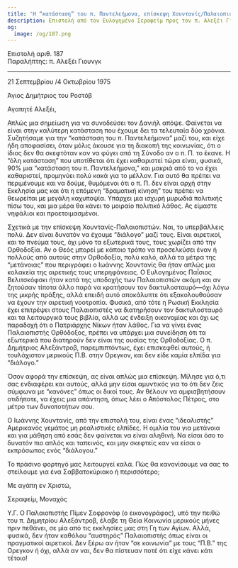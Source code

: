 ```yaml
---
title: 'Η “κατάσταση” του π. Παντελεήμονα, επίσκεψη Χουντανίς/Παλαιοπιστών'
description: Επιστολή από τον Ευλογημένο Σεραφείμ προς τον π. Αλεξέι Γιουνγκ.
og:
  image: /og/187.png
---
```


<div style={{textAlign:'right', fontFamily:'monospace'}}>Επιστολή αριθ. 187</div>
<div style={{textAlign:'left', fontFamily:'monospace'}}>Παραλήπτης: π. Αλεξέι Γιουνγκ</div>

---

21 Σεπτεμβρίου /4 Οκτωβρίου 1975

Άγιος Δημήτριος του Ροστόβ

Αγαπητέ Αλεξέι,

Απλώς μια σημείωση για να συνοδεύσει τον Δανιήλ απόψε. Φαίνεται να είναι στην καλύτερη κατάσταση που έχουμε δει τα τελευταία δύο χρόνια. Συζητήσαμε για την “κατάσταση του π. Παντελεήμονα” μαζί του, και είχε ήδη αποφασίσει, όταν μόλις άκουσε για τη διακοπή της κοινωνίας, ότι ο ίδιος δεν θα σκεφτόταν καν να φύγει από τη Σύνοδο αν ο π. Π. το έκανε. Η “όλη κατάσταση” που υποτίθεται ότι έχει καθαριστεί τώρα είναι, φυσικά, 90% μια “κατάσταση του π. Παντελεήμονα,” και μακριά από το να έχει καθαριστεί, προμηνύει πολύ κακά για το μέλλον. Για αυτό θα πρέπει να περιμένουμε και να δούμε, θυμόμενοι ότι ο π. Π. δεν είναι αρχή στην Εκκλησία μας και ότι η επόμενη “δραματική κίνηση” του πρέπει να θεωρείται με μεγάλη καχυποψία. Υπάρχει μια ισχυρή μυρωδιά πολιτικής πίσω του, και μια μέρα θα κάνει το μοιραίο πολιτικό λάθος. Ας είμαστε νηφάλιοι και προετοιμασμένοι.

Σχετικά με την επίσκεψη Χουντανίς-Παλαιοπιστών. Ναι, το υπερβάλλεις πολύ. Δεν είναι δυνατόν να έχουμε “διάλογο” μαζί τους. Είναι αιρετικοί, και το πνεύμα τους, όχι μόνο τα εξωτερικά τους, τους χωρίζει από την Ορθοδοξία. Αν ο Θεός μπορεί με κάποιο τρόπο να προσελκύσει έναν ή πολλούς από αυτούς στην Ορθοδοξία, πολύ καλό, αλλά τα μέτρα της “μετάνοιας” που περιγράφει ο Ιωάννης Χουντανίς θα ήταν απλώς μια κολακεία της αιρετικής τους υπερηφάνειας. Ο Ευλογημένος Παΐσιος Βελιτσκόφσκι ήταν κατά της υποδοχής των Παλαιοπιστών ακόμη και αν ζητούσαν τίποτα άλλο παρά να κρατήσουν τον δακτυλοσταυρό—όχι λόγω της μικρής πράξης, αλλά επειδή αυτό αποκάλυπτε ότι εξακολουθούσαν να έχουν την αιρετική νοοτροπία. Φυσικά, από τότε η Ρωσική Εκκλησία έχει επιτρέψει στους Παλαιοπιστές να διατηρήσουν τον δακτυλοσταυρό και τα λειτουργικά τους βιβλία, αλλά ως ένδειξη οικονομίας και όχι ως παραδοχή ότι ο Πατριάρχης Νίκων ήταν λάθος. Για να γίνει ένας Παλαιοπιστής Ορθόδοξος, πρέπει να υπάρχει μια συνείδηση ότι τα εξωτερικά που διατηρούν δεν είναι της ουσίας της Ορθοδοξίας. Ο π. Δημήτριος Αλεξάντροβ, παρεμπιπτόντως, έχει επισκεφθεί αυτούς, ή τουλάχιστον μερικούς Π.Β. στην Ορεγκον, και δεν είδε καμία ελπίδα για “διάλογο.”

Όσον αφορά την επίσκεψη, ας είναι απλώς μια επίσκεψη. Μίλησε για ό,τι σας ενδιαφέρει και αυτούς, αλλά μην είσαι αμυντικός για το ότι δεν ζεις σύμφωνα με “κανόνες” όπως οι δικοί τους. Αν θέλουν να αμφισβητήσουν οτιδήποτε, να έχεις μια απάντηση, όπως λέει ο Απόστολος Πέτρος, στο μέτρο των δυνατοτήτων σου.

Ο Ιωάννης Χουντανίς, από την επιστολή του, είναι ένας “ιδεαλιστής” Αμερικανός γεμάτος μη ρεαλιστικές ελπίδες. Η ομιλία του για μετάνοια και για μάθηση από εσάς δεν φαίνεται να είναι αληθινή. Να είσαι όσο το δυνατόν πιο απλός και ταπεινός, και μην σκεφτείς καν να είσαι ο εκπρόσωπος ενός “διάλογου.”

Το πράσινο φορτηγό μας λειτουργεί καλά. Πώς θα κανονίσουμε να σας το στείλουμε για ένα Σαββατοκύριακο ή περισσότερο;

Με αγάπη εν Χριστώ,

Σεραφείμ, Μοναχός

Υ.Γ. Ο Παλαιοπιστής Πίμεν Σοφρονόφ (ο εικονογράφος), υπό την πειθώ του π. Δημητρίου Αλεξάντροβ, έλαβε τη Θεία Κοινωνία μερικούς μήνες πριν πεθάνει, σε μία από τις εκκλησίες μας στη Γη των Αγίων. Αλλά, φυσικά, δεν ήταν καθόλου “αυστηρός” Παλαιοπιστής όπως είναι οι πραγματικοί αιρετικοί. Δεν ξέρω αν ήταν “σε κοινωνία” με τους “Π.Β.” της Ορεγκον ή όχι, αλλά αν ναι, δεν θα πίστευαν ποτέ ότι είχε κάνει κάτι τέτοιο!
